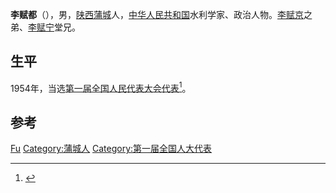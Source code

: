 '''李赋都'''（{{bd|1903年||1984年}}），男，[[陕西|陕西]][[蒲城|蒲城]]人，[[中华人民共和国|中华人民共和国]]水利学家、政治人物。[[李赋京|李赋京]]之弟、[[李赋宁|李赋宁]]堂兄。

== 生平 ==
1954年，当选[[第一届全国人民代表大会代表名单|第一届全国人民代表大会代表]]<ref>{{cite book|author=全国人民代表大会常务委员会办公厅|title=中华人民共和国第一届全国人民代表大会代表名单|year=1955年|publisher=全国人民代表大会常务委员会办公厅|url=http://book.ucdrs.superlib.net/views/specific/2929/bookDetail.jsp?dxNumber=000005772167&d=546843D0AE2464CD1C95896344A85614&fenlei=04070402|access-date=2015-01-27|archive-date=2019-01-24|archive-url=https://web.archive.org/web/20190124105450/http://book.ucdrs.superlib.net/views/specific/2929/bookDetail.jsp?dxNumber=000005772167&d=546843D0AE2464CD1C95896344A85614&fenlei=04070402|dead-url=no}}</ref>。

== 参考 ==
{{reflist}}

{{中国政治人物小作品}}
{{中华人民共和国科学技术协会第一届全国委员会}}

{{Authority control}}
{{DEFAULTSORT:Li李}}
[[Category:李姓|Fu]]
[[Category:蒲城人|Category:蒲城人]]
[[Category:第一届全国人大代表|Category:第一届全国人大代表]]